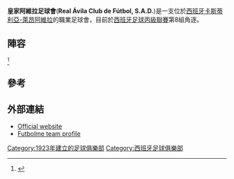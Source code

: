 {{Infobox football club |
 clubname = 皇家阿維拉足球會|
 image = <!-- 檔案不存在 [[Image:Real_Ávila_CF.png|130px]] ，可從英文維基百科取得 -->|
 fullname = Real Ávila Club de Fútbol, S.A.D. |
 nickname = |
 founded = {{start date and age|df=yes|1923}} |
 ground = [[西班牙|西班牙]][[卡斯蒂利亞-萊昂|卡斯蒂利亞-萊昂]][[阿維拉|阿維拉]][[阿道夫·蘇亞雷斯體育場|阿道夫·蘇亞雷斯體育場]] |
 capacity = 6,000 |
 chairman = Fernando López del Barrio |
 manager = [[José_Luis_Diezma|José Luis Diezma]] |
 league = [[西班牙足球丙級聯賽|西班牙足球丙級聯賽]]第8組 |
 season = 2011–12 |
 position = [[西班牙足球丙級聯賽|西班牙足球丙級聯賽]]第8組, '''2''' |
 pattern_la1=|pattern_b1=|pattern_ra1= |
 leftarm1=FF0000|body1=FF0000|rightarm1=FF0000|shorts1=0000FF|socks1=FFFFFF |
 pattern_la2=|pattern_b2=|pattern_ra2= |
 leftarm2=FFFFFF|body2=FFFFFF|rightarm2=FFFFFF|shorts2=FFFFFF|socks2=FFFFFF |
}}
'''皇家阿維拉足球會'''('''Real Ávila Club de Fútbol, S.A.D.''')是一支位於[[西班牙|西班牙]][[卡斯蒂利亞-萊昂|卡斯蒂利亞-萊昂]][[阿維拉|阿維拉]]的職業足球會，目前於[[西班牙足球丙級聯賽|西班牙足球丙級聯賽]]第8組角逐。

==陣容==
<ref>{{Cite web |url=http://www.realavila.com/ |title=www.realavila.com |access-date=2015-07-25 |archive-url=https://web.archive.org/web/20150826053105/http://www.realavila.com/ |archive-date=2015-08-26 |dead-url=yes }}</ref>
{{Fs start}}
{{Fs player|no= 1|nat=ESP|name=[[Félix_Moreno_Suárez|Félix]]|pos=GK}}
{{Fs player|no= 2|nat=ESP|name=[[José_María_Sánchez_Montero|José María]]|pos=DF}}
{{Fs player|no= 4|nat=ESP|name=[[David_González_Vázquez|David G.]]|pos=DF}}
{{Fs player|no= 5|nat=ESP|name=[[Roberto_Herraez_Martín|Roberto]]|pos=DF}}
{{Fs player|no= 6|nat=ESP|name=[[Jorge_Carchenilla_Morán|Koke]]|pos=DF}}
{{Fs player|no= 7|nat=BEL|name=[[Zaven_Yagan|Zaven Yagan]]|pos=MF}}
{{Fs player|no= 9|nat=ESP|name=[[Mario_Juez_Moreta|Mario]]|pos=FW}}
{{Fs player|no=10|nat=ESP|name=[[Javier_López_Lozano|Piru]]|pos=MF}}
{{fs player|no=11|nat=ESP|name=[[Castor_Iniesta_Saavedra|Castor]]|pos=MF}}
{{Fs player|no=12|nat=KOR|name=[[Sanghyeon_Hang|Sanghyeon Hang]]|pos=MF}}
{{Fs player|no=13|nat=ESP|name=[[David_González_Gómez|David]]|pos=GK}}
{{Fs mid}}
{{Fs player|no=14|nat=ESP|name=[[Salvador_Galán_Quintero|Salva]]|pos=MF}}
{{Fs player|no=15|nat=ESP|name=[[Pablo_Simón_San_Román|Pablo Simón]]|pos=MF}}
{{Fs player|no=16|nat=ESP|name=[[Rodrigo_Casillas_Martín|Congui]]|pos=DF}}
{{Fs player|no=17|nat=ESP|name=[[Javier_Rodríguez_Morales|Javi Rodríguez]]|pos=FW}}
{{Fs player|no=18|nat=ESP|name=[[Aitor_David_Asensio_Puentes|Aitor]]|pos=MF}}
{{fs player|no=19|nat=ESP|name=[[Jaime_Domínguez_Alonso|Jaime]]|pos=MF}}
{{Fs player|no=20|nat=ESP|name=[[Javier_López_Muñóz|Javi López]]|pos=FW|other=由[[阿爾梅里亞體育會|艾美利亞]]外借}}
{{Fs player|no=21|nat=ESP|name=[[Gonzalo_Galán_Resina|Gonzalo]]|pos=MF}}
{{Fs player|no=23|nat=ESP|name=[[Nayel_Macías_Susan|Nayel]]|pos=MF}}
{{Fs player|no=  |nat=ESP|name=[[Gousumani_Sanneh|Gus Sanneh]]|pos=FW}}
{{Fs player|no=  |nat=Dominican Republic    |name=[[Rony_Beard|Rony Beard]]|pos=FW}}
{{Fs end}}

== 參考 ==
{{reflist}}

==外部連結==
*[https://web.archive.org/web/20150826053105/http://www.realavila.com/ Official website] {{es icon}}
*[http://www.futbolme.com/com/equipo.asp?id_equipo=759 Futbolme team profile] {{Wayback|url=http://www.futbolme.com/com/equipo.asp?id_equipo=759 |date=20160303225630 }} {{es icon}}

[[Category:1923年建立的足球俱樂部|Category:1923年建立的足球俱樂部]]
[[Category:西班牙足球俱樂部|Category:西班牙足球俱樂部]]